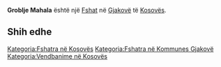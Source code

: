 {{Fshat në Kosovës
 | Emri                = Groblje Mahala
| srp_N_name = Groblje Mahala
| srp_N_FULL_NAME_RO = Groblje Mahala
| srp_N_FULL_NAME_ND_RO = Groblje Mahala
| srp_N_SORT_NAME_RG = GROBLJEMAHALA
| srp_N_FULL_NAME_RG = Groblje Mahala
| srp_N_FULL_NAME_ND_RG = Groblje Mahala

 | Emri (Rasa dhanore) = 
 | Figura              = 
 | Shteti              = Kosovo
 | Komuna              = Gjakovë
 | Kodi postar         = 
 | Sipërfaqja          = 

 | Popullsia           = 

 | Regj. i popullsisë  = 
 | Dend. e popullsisë  = 
 | Faqja zyrtare       = 
 <!--- Koordinatat ----> 
 | Gjerësia            = 42.295
 | Gjatësia            = 21.108333
 | Lartësia            = 
}}
'''Groblje Mahala''' është një [[Fshat]] në [[Gjakovë]] të [[Kosovës]].

<!-- == Gjeografia == -->
<!-- == Historia == -->
<!-- == Demografia == -->
== Shih edhe ==
{{Komuna Gjakovë}}
{{Kosovo-Administrata-Cung}}

[[Kategoria:Fshatra në Kosovës]]
[[Kategoria:Fshatra në Kommunes Gjakovë]]
[[Kategoria:Vendbanime në Kosovës]]